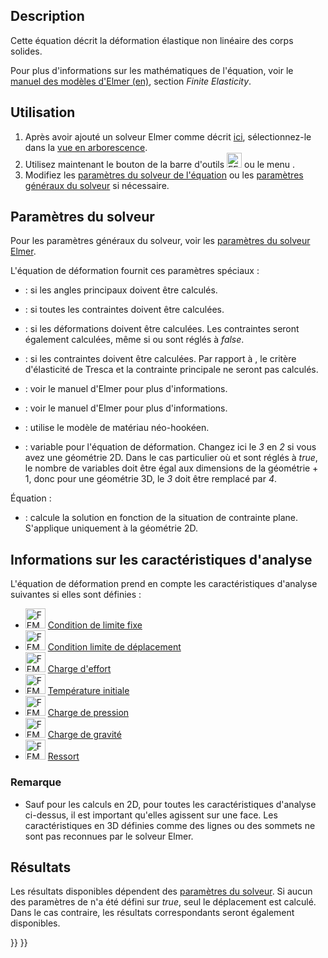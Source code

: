 <languages/>

{{Docnav/fr
|[[FEM_EquationElasticity/fr|Équation d'élasticité]]
|[[FEM_EquationElectrostatic/fr|Equation électrostatique]]
|[[FEM_Workbench/fr|Atelier FEM]]
|IconL=FEM_EquationElasticity.svg
|IconR=FEM_EquationElectrostatic.svg
|IconC=Workbench_FEM.svg
}}

{{GuiCommand/fr
|Name=FEM EquationDeformation
|Name/fr=FEM
|MenuLocation=Résolution → Équations mécaniques → Équation de déformation
|Workbenches=[[FEM_Workbench/fr|FEM]]
|Version=0.21
|SeeAlso=[[FEM_EquationElasticity/fr|FEM Équation d'élasticité]], [[FEM_tutorial/fr|FEM Tutoriel]]
}}

==Description==

Cette équation décrit la déformation élastique non linéaire des corps solides.

Pour plus d'informations sur les mathématiques de l'équation, voir le [http://www.elmerfem.org/blog/documentation/ manuel des modèles d'Elmer (en)], section ''Finite Elasticity''.

<span id="Usage"></span>
==Utilisation==

<div class="mw-translate-fuzzy">
# Après avoir ajouté un solveur Elmer comme décrit [[FEM_SolverElmer/fr#.C3.89quations|ici]], sélectionnez-le dans la [[Tree_view/fr|vue en arborescence]].
# Utilisez maintenant le bouton de la barre d'outils [[Image:FEM_EquationDeformation.svg|24px]] ou le menu {{MenuCommand|Résolution → Équations mécaniques → Équation de déformation}}.
# Modifiez les [[#Param.C3.A8tres_du_solveur|paramètres du solveur de l'équation]] ou les [[FEM_SolverElmer_SolverSettings/fr|paramètres généraux du solveur]] si nécessaire.
</div>

<span id="Solver_Settings"></span>
==Paramètres du solveur==

Pour les paramètres généraux du solveur, voir les [[FEM_SolverElmer_SolverSettings/fr|paramètres du solveur Elmer]].

L'équation de déformation fournit ces paramètres spéciaux :
* {{PropertyData|Calculate Pangle}} : si les angles principaux doivent être calculés.
* {{PropertyData|Calculate Principal}} : si toutes les contraintes doivent être calculées.
* {{PropertyData|Calculate Strains}} : si les déformations doivent être calculées. Les contraintes seront également calculées, même si {{PropertyData|Calculate Principal}} ou {{PropertyData|Calculate Stresses}} sont réglés à ''false''.
* {{PropertyData|Calculate Stresses}} : si les contraintes doivent être calculées. Par rapport à {{PropertyData|Calculate Principal}}, le critère d'élasticité de Tresca et la contrainte principale ne seront pas calculés.
* {{PropertyData|Initialize State Variables}} : voir le manuel d'Elmer pour plus d'informations.
* {{PropertyData|Mixed Formulation}} : voir le manuel d'Elmer pour plus d'informations.
* {{PropertyData|Neo Hookean Model}} : utilise le modèle de matériau néo-hookéen.
* {{PropertyData|Variable}} : variable pour l'équation de déformation. Changez ici le ''3'' en ''2'' si vous avez une géométrie 2D. Dans le cas particulier où {{PropertyData|Mixed Formulation}} et {{PropertyData|Neo Hookean Model}} sont réglés à ''true'', le nombre de variables doit être égal aux dimensions de la géométrie + 1, donc pour une géométrie 3D, le ''3'' doit être remplacé par ''4''.

Équation :
* {{PropertyData|Plane Stress}} : calcule la solution en fonction de la situation de contrainte plane. S'applique uniquement à la géométrie 2D.

<span id="Analysis_Feature_Information"></span>
==Informations sur les caractéristiques d'analyse==

L'équation de déformation prend en compte les caractéristiques d'analyse suivantes si elles sont définies :

* [[Image:FEM_ConstraintFixed.svg|32px]] [[FEM_ConstraintFixed/fr|Condition de limite fixe]]
* [[Image:FEM_ConstraintDisplacement.svg|32px]] [[FEM_ConstraintDisplacement/fr|Condition limite de déplacement]]
* [[Image:FEM_ConstraintForce.svg|32px]] [[FEM_ConstraintForce/fr|Charge d'effort]]
* [[Image:FEM_ConstraintInitialTemperature.svg|32px]] [[FEM_ConstraintInitialTemperature/fr|Température initiale]]
* [[Image:FEM_ConstraintPressure.svg|32px]] [[FEM_ConstraintPressure/fr|Charge de pression]]
* [[Image:FEM_ConstraintSelfWeight.svg|32px]] [[FEM_ConstraintSelfWeight/fr|Charge de gravité]]
* [[Image:FEM_ConstraintSpring.svg|32px]] [[FEM_ConstraintSpring/fr|Ressort]]

<span id="Note"></span>
===Remarque===

* Sauf pour les calculs en 2D, pour toutes les caractéristiques d'analyse ci-dessus, il est important qu'elles agissent sur une face. Les caractéristiques en 3D définies comme des lignes ou des sommets ne sont pas reconnues par le solveur Elmer.

<span id="Results"></span>
==Résultats==

Les résultats disponibles dépendent des [[#Param.C3.A8tres_du_solveur|paramètres du solveur]]. Si aucun des paramètres de {{PropertyData|Calculate *}} n'a été défini sur ''true'', seul le déplacement est calculé. Dans le cas contraire, les résultats correspondants seront également disponibles.


{{Docnav/fr
|[[FEM_EquationElasticity/fr|Équation d'élasticité]]
|[[FEM_EquationElectrostatic/fr|Equation électrostatique]]
|[[FEM_Workbench/fr|Atelier FEM]]
|IconL=FEM_EquationElasticity.svg
|IconR=FEM_EquationElectrostatic.svg
|IconC=Workbench_FEM.svg
}}

{{FEM Tools navi{{#translation:}}}}
{{Userdocnavi{{#translation:}}}}